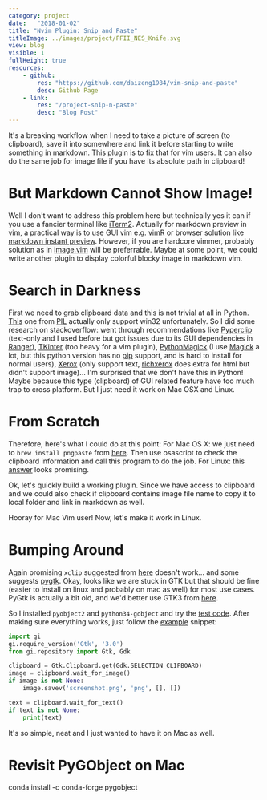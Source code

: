 ```yaml
---
category: project
date:   "2018-01-02"
title: "Nvim Plugin: Snip and Paste"
titleImage: ../images/project/FFII_NES_Knife.svg
view: blog
visible: 1
fullHeight: true
resources:
    - github:
        res: "https://github.com/daizeng1984/vim-snip-and-paste"
        desc: Github Page
    - link: 
        res: "/project-snip-n-paste"
        desc: "Blog Post"
---
```


It's a breaking workflow when I need to take a picture of screen (to clipboard), save it into somewhere and link it before starting to write something in markdown. This plugin is to fix that for vim users. It can also do the same job for image file if you have its absolute path in clipboard!



# But Markdown Cannot Show Image!

Well I don't want to address this problem here but technically yes it can if you use a fancier terminal like [iTerm2](https://www.iterm2.com/). Actually for markdown preview in vim, a practical way is to use GUI vim e.g. [vimR](https://github.com/qvacua/vimr) or browser solution like [markdown instant preview](https://github.com/suan/vim-instant-markdown). However, if you are hardcore vimmer, probably solution as in [image.vim](https://github.com/ashisha/image.vim) will be preferrable. Maybe at some point, we could write another plugin to display colorful blocky image in markdown vim.


# Search in Darkness
First we need to grab clipboard data and this is not trivial at all in Python. [This](https://stackoverflow.com/questions/7045264/how-do-i-read-a-jpg-or-png-from-the-windows-clipboard-in-python-and-vice-versa) one from [PIL](https://python-pillow.org/) actually only support win32 unfortunately. So I did some research on stackoverflow: went through recommendations like [Pyperclip](https://pypi.python.org/pypi/pyperclip) (text-only and I used before but got issues due to its GUI dependencies in [Ranger](https://github.com/ranger/ranger)), [TKinter](https://wiki.python.org/moin/TkInter) (too heavy for a vim plugin), [PythonMagick](https://stackoverflow.com/questions/7045264/how-do-i-read-a-jpg-or-png-from-the-windows-clipboard-in-python-and-vice-versa#answer-7047190) (I use [Magick](https://www.imagemagick.org/script/index.php) a lot, but this python version has no [pip](http://pip.pypa.io/en/stable/) support, and is hard to install for normal users), [Xerox](https://stackoverflow.com/questions/7083313/python-get-mac-clipboard-contents#answer-8309779) (only support text, [richxerox](https://pypi.python.org/pypi/richxerox/1.0.0) does extra for html but didn't support image)... I'm surprised that we don't have this in Python! Maybe because this type (clipboard) of GUI related feature have too much trap to cross platform. But I just need it work on Mac OSX and Linux.

# From Scratch
Therefore, here's what I could do at this point:
For Mac OS X: we just need to `brew install pngpaste` from [here](https://github.com/jcsalterego/pngpaste). Then use osascript to check the clipboard information and call this program to do the job.
For Linux: this [answer](https://stackoverflow.com/questions/6841532/linux-image-from-clipboard#answer-27995840) looks promising.

Ok, let's quickly build a working plugin. Since we have access to clipboard and we could also check if clipboard contains image file name to copy it to local folder and link in markdown as well.

Hooray for Mac Vim user! Now, let's make it work in Linux.

# Bumping Around
Again promising `xclip` suggested from [here](https://stackoverflow.com/questions/6841532/linux-image-from-clipboard#answer-27995840) doesn't work... and some suggests [pygtk](https://superuser.com/questions/199285/how-to-copy-image-to-clipboard-to-paste-to-another-application/247069#answer-247069). Okay, looks like we are stuck in GTK but that should be fine (easier to install on linux and probably on mac as well) for most use cases. PyGtk is actually a bit old, and we'd better use GTK3 from [here](https://python-gtk-3-tutorial.readthedocs.io/en/latest/index.html).

So I installed `pyobject2` and `python34-gobject` and try the [test code](https://pygobject.readthedocs.io/en/latest/). After making sure everything works, just follow the [example](http://python-gtk-3-tutorial.readthedocs.io/en/latest/clipboard.html) snippet:
```python
import gi
gi.require_version('Gtk', '3.0')
from gi.repository import Gtk, Gdk

clipboard = Gtk.Clipboard.get(Gdk.SELECTION_CLIPBOARD)
image = clipboard.wait_for_image()
if image is not None:
    image.savev('screenshot.png', 'png', [], [])

text = clipboard.wait_for_text()
if text is not None:
    print(text)
```
It's so simple, neat and I just wanted to have it on Mac as well.

# Revisit PyGObject on Mac
conda install -c conda-forge pygobject

